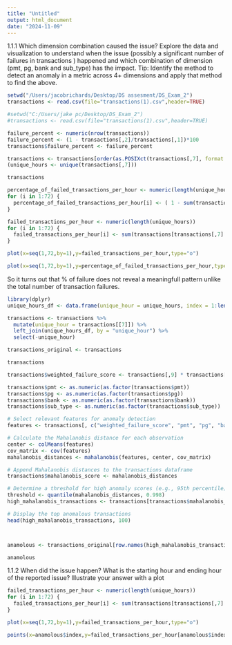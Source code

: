 ---
title: "Untitled"
output: html_document
date: "2024-11-09"
---

1.1.1 Which dimension combination caused the issue? Explore the data and visualization to understand when the issue (possibly a significant number of failures in transactions ) happened and which combination of dimension (pmt, pg, bank and sub_type) has the impact. Tip: Identify the method to detect an anomaly in a metric across 4+ dimensions and apply that method to find the above.

```{r}
setwd("/Users/jacobrichards/Desktop/DS assesment/DS_Exam_2")
transactions <- read.csv(file="transactions(1).csv",header=TRUE)

#setwd("C:/Users/jake pc/Desktop/DS_Exam_2")
#transactions <- read.csv(file="transactions(1).csv",header=TRUE)

```

```{r}
failure_percent <- numeric(nrow(transactions))
failure_percent <- (1 - transactions[,2]/transactions[,1])*100
transactions$failure_percent <- failure_percent

transactions <- transactions[order(as.POSIXct(transactions[,7], format = "%Y-%m-%d %H")),]
(unique_hours <- unique(transactions[,7]))

transactions

percentage_of_failed_transactions_per_hour <- numeric(length(unique_hours))
for (i in 1:72) {
  percentage_of_failed_transactions_per_hour[i] <- ( 1 - sum(transactions[transactions[,7] == unique_hours[i],2])/sum(transactions[transactions[,7] == unique_hours[i],1]))
}

failed_transactions_per_hour <- numeric(length(unique_hours))
for (i in 1:72) {
  failed_transactions_per_hour[i] <- sum(transactions[transactions[,7] == unique_hours[i],1]) - sum(transactions[transactions[,7] == unique_hours[i],2]) 
}

plot(x=seq(1,72,by=1),y=failed_transactions_per_hour,type="o")

plot(x=seq(1,72,by=1),y=percentage_of_failed_transactions_per_hour,type="o")
```

So it turns out that % of failure does not reveal a meaningfull pattern unlike the total number of transaction failures. 


```{r}
library(dplyr)
unique_hours_df <- data.frame(unique_hour = unique_hours, index = 1:length(unique_hours))

transactions <- transactions %>%
  mutate(unique_hour = transactions[[7]]) %>%
  left_join(unique_hours_df, by = "unique_hour") %>%
  select(-unique_hour)  

transactions_original <- transactions 
```

```{r}

transactions

transactions$weighted_failure_score <- transactions[,9] * transactions[,1] *100

transactions$pmt <- as.numeric(as.factor(transactions$pmt))
transactions$pg <- as.numeric(as.factor(transactions$pg))
transactions$bank <- as.numeric(as.factor(transactions$bank))
transactions$sub_type <- as.numeric(as.factor(transactions$sub_type))

# Select relevant features for anomaly detection
features <- transactions[, c("weighted_failure_score", "pmt", "pg", "bank", "sub_type")]

# Calculate the Mahalanobis distance for each observation
center <- colMeans(features)
cov_matrix <- cov(features)
mahalanobis_distances <- mahalanobis(features, center, cov_matrix)

# Append Mahalanobis distances to the transactions dataframe
transactions$mahalanobis_score <- mahalanobis_distances

# Determine a threshold for high anomaly scores (e.g., 95th percentile)
threshold <- quantile(mahalanobis_distances, 0.998)
high_mahalanobis_transactions <- transactions[transactions$mahalanobis_score > threshold, ]

# Display the top anomalous transactions
head(high_mahalanobis_transactions, 100)



anamolous <- transactions_original[row.names(high_mahalanobis_transactions),]

anamolous
```

1.1.2 When did the issue happen? What is the starting hour and ending hour of the reported issue? Illustrate your answer with a plot

```{r}
failed_transactions_per_hour <- numeric(length(unique_hours))
for (i in 1:72) {
  failed_transactions_per_hour[i] <- sum(transactions[transactions[,7] == unique_hours[i],1]) - sum(transactions[transactions[,7] == unique_hours[i],2]) 
}

plot(x=seq(1,72,by=1),y=failed_transactions_per_hour,type="o")

points(x=anamolous$index,y=failed_transactions_per_hour[anamolous$index],type="p",col="red")


```
